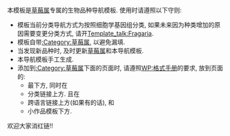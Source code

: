 本模板是[[草莓属]]专属的生物品种导航模板. 使用时请遵照以下守则:

*模板当前分类导航方式为按照细胞学基因组分类, 如果未来因为种类增加的原因需要变更分类方式, 请开[[Template_talk:Fragaria]].
*模板自带[[:Category:草莓属]], 以避免漏填.
*当发现新品种时, 及时更新[[草莓属]]和本导航模板.
*本导航模板手工生成.
*添加到[[:Category:草莓属]]下面的页面时, 请遵照[[WP:格式手册]]的要求, 放到页面的:
**最下方, 同时在
**分类链接上方. 且在
**跨语言链接上方(如果有的话), 和
**小作品模板下方.

欢迎大家消红链!!